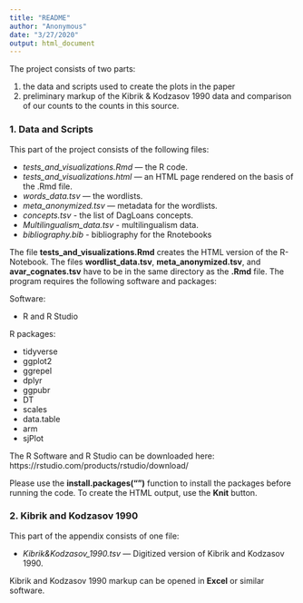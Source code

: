 ```yaml
---
title: "README"
author: "Anonymous"
date: "3/27/2020"
output: html_document
---
```


The project consists of two parts: 

1. the data and scripts used to create the plots in the paper 
2. preliminary markup of the Kibrik & Kodzasov 1990 data and comparison of our counts to the counts in this source.

### 1. Data and Scripts

This part of the project consists of the following files:

- *tests_and_visualizations.Rmd* — the R code.
- *tests_and_visualizations.html* — an HTML page rendered on the basis of the .Rmd file.
- *words_data.tsv* — the wordlists.
- *meta_anonymized.tsv* — metadata for the wordlists.
- *concepts.tsv* - the list of DagLoans concepts.
- *Multilingualism_data.tsv* - multilingualism data.
- *bibliography.bib* - bibliography for the Rnotebooks

The file **tests_and_visualizations.Rmd** creates the HTML version of the R-Notebook. The files **wordlist_data.tsv**, **meta_anonymized.tsv**, and  **avar_cognates.tsv** have to be in the same directory as the **.Rmd** file. The program requires the following software and packages: 

Software:

- R and R Studio

R packages:

- tidyverse
- ggplot2
- ggrepel
- dplyr
- ggpubr
- DT
- scales
- data.table
- arm
- sjPlot

The R Software and R Studio can be downloaded here: https://rstudio.com/products/rstudio/download/

Please use the **install.packages("<package_name>")** function to install the packages before running the code. To create the HTML output, use the **Knit** button.

### 2. Kibrik and Kodzasov 1990

This part of the appendix consists of one file:

- *Kibrik&Kodzasov_1990.tsv* — Digitized version of Kibrik and Kodzasov 1990.


Kibrik and Kodzasov 1990 markup can be opened in **Excel** or similar software.


